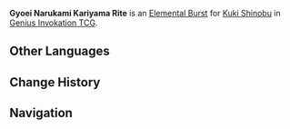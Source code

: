 {{About|the Character Card Skill for [[Genius Invokation TCG]]|the Playable Character Talent|Gyoei Narukami Kariyama Rite}}
{{Genius Invokation TCG Skill Infobox
|title      = Gyoei Narukami Kariyama Rite
|image      = Gyoei Narukami Kariyama Rite Character Card Skill.png
|type       = Elemental Burst
|character  = Kuki Shinobu
|matching   = 3
|element    = Electro
|energy     = 2
|effect     = Deals 4 {{Color|Electro DMG}}, heals this character for 2 HP.
|order      = 3
}}
'''Gyoei Narukami Kariyama Rite''' is an [[Character Card Elemental Burst|Elemental Burst]] for [[Kuki Shinobu (Character Card)|Kuki Shinobu]] in [[Genius Invokation TCG]].

==Other Languages==
{{Other Languages|Gyoei Narukami Kariyama Rite}}

==Change History==
{{Change History|4.6}}

==Navigation==
{{Genius Invokation TCG Skill Navbox|Kuki Shinobu}}